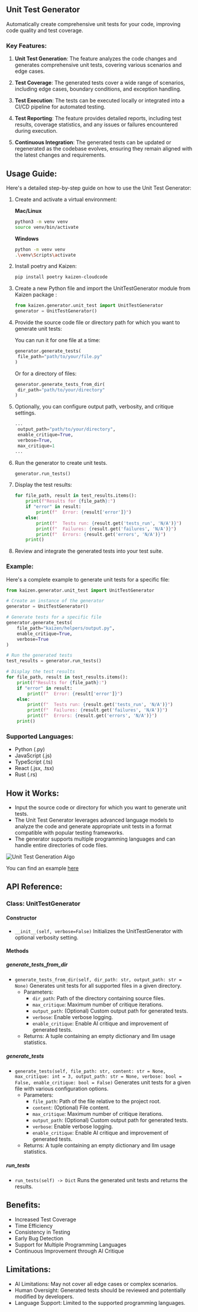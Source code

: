 ## Unit Test Generator

Automatically create comprehensive unit tests for your code, improving code quality and test coverage.

### Key Features:

1. **Unit Test Generation**: The feature analyzes the code changes and generates comprehensive unit tests, covering various scenarios and edge cases.

2. **Test Coverage**: The generated tests cover a wide range of scenarios, including edge cases, boundary conditions, and exception handling.

3. **Test Execution**: The tests can be executed locally or integrated into a CI/CD pipeline for automated testing.

4. **Test Reporting**: The feature provides detailed reports, including test results, coverage statistics, and any issues or failures encountered during execution.

5. **Continuous Integration**: The generated tests can be updated or regenerated as the codebase evolves, ensuring they remain aligned with the latest changes and requirements.

## Usage Guide:

Here's a detailed step-by-step guide on how to use the Unit Test Generator:

1. Create and activate a virtual environment:

   **Mac/Linux**

   ```bash
   python3 -m venv venv
   source venv/bin/activate
   ```

   **Windows**

   ```bash
   python -m venv venv
   .\venv\Scripts\activate
   ```

2. Install poetry and Kaizen:

   ```bash
   pip install poetry kaizen-cloudcode
   ```
3. Create a new Python file and import the UnitTestGenerator module from Kaizen package :

   ```python
   from kaizen.generator.unit_test import UnitTestGenerator
   generator = UnitTestGenerator()
   ```

4. Provide the source code file or directory path for which you want to generate unit tests:  

   You can run it for one file at a time:

   ```python
   generator.generate_tests(
    file_path="path/to/your/file.py"
   )
   ```

   Or for a directory of files:

   ```python
   generator.generate_tests_from_dir(
    dir_path="path/to/your/directory"
   )
   ```

5. Optionally, you can configure output path, verbosity, and critique settings.

   ```python
   ...
    output_path="path/to/your/directory",
    enable_critique=True,
    verbose=True,
    max_critique=1
   ...
   ```

6. Run the generator to create unit tests.
   ```python
   generator.run_tests()
   ```
7. Display the test results:
   ```python
   for file_path, result in test_results.items():
       print(f"Results for {file_path}:")
       if "error" in result:
           print(f"  Error: {result['error']}")
       else:
           print(f"  Tests run: {result.get('tests_run', 'N/A')}")
           print(f"  Failures: {result.get('failures', 'N/A')}")
           print(f"  Errors: {result.get('errors', 'N/A')}")
       print()
   ```
8. Review and integrate the generated tests into your test suite.

### Example:

Here's a complete example to generate unit tests for a specific file:

```python
from kaizen.generator.unit_test import UnitTestGenerator

# Create an instance of the generator
generator = UnitTestGenerator()

# Generate tests for a specific file
generator.generate_tests(
    file_path="kaizen/helpers/output.py",
    enable_critique=True,
    verbose=True
)

# Run the generated tests
test_results = generator.run_tests()

# Display the test results
for file_path, result in test_results.items():
    print(f"Results for {file_path}:")
    if "error" in result:
        print(f"  Error: {result['error']}")
    else:
        print(f"  Tests run: {result.get('tests_run', 'N/A')}")
        print(f"  Failures: {result.get('failures', 'N/A')}")
        print(f"  Errors: {result.get('errors', 'N/A')}")
    print()
```

### Supported Languages:

- Python (.py)
- JavaScript (.js)
- TypeScript (.ts)
- React (.jsx, .tsx)
- Rust (.rs)

## How it Works:

- Input the source code or directory for which you want to generate unit tests.
- The Unit Test Generator leverages advanced language models to analyze the code and generate appropriate unit tests in a format compatible with popular testing frameworks.
- The generator supports multiple programming languages and can handle entire directories of code files.

![Unit Test Generation Algo](/unit_test_generation_algo.png)

You can find an example [here](https://github.com/Cloud-Code-AI/kaizen/tree/main/examples/unittest/main.py)

## API Reference:

### Class: UnitTestGenerator

#### Constructor

- `__init__(self, verbose=False)`
  Initializes the UnitTestGenerator with optional verbosity setting.

#### Methods

##### generate_tests_from_dir

- `generate_tests_from_dir(self, dir_path: str, output_path: str = None)`
  Generates unit tests for all supported files in a given directory.
  - Parameters:
    - `dir_path`: Path of the directory containing source files.
    - `max_critique`: Maximum number of critique iterations.
    - `output_path`: (Optional) Custom output path for generated tests.
    - `verbose`: Enable verbose logging.
    - `enable_critique`: Enable AI critique and improvement of generated tests.
  - Returns: A tuple containing an empty dictionary and llm usage statistics.

##### generate_tests

- `generate_tests(self, file_path: str, content: str = None, max_critique: int = 3, output_path: str = None, verbose: bool = False, enable_critique: bool = False)`
  Generates unit tests for a given file with various configuration options.
  - Parameters:
    - `file_path`: Path of the file relative to the project root.
    - `content`: (Optional) File content.
    - `max_critique`: Maximum number of critique iterations.
    - `output_path`: (Optional) Custom output path for generated tests.
    - `verbose`: Enable verbose logging.
    - `enable_critique`: Enable AI critique and improvement of generated tests.
  - Returns: A tuple containing an empty dictionary and llm usage statistics.

##### run_tests

- `run_tests(self) -> Dict`
  Runs the generated unit tests and returns the results.

## Benefits:

- Increased Test Coverage
- Time Efficiency
- Consistency in Testing
- Early Bug Detection
- Support for Multiple Programming Languages
- Continuous Improvement through AI Critique

## Limitations:

- AI Limitations: May not cover all edge cases or complex scenarios.
- Human Oversight: Generated tests should be reviewed and potentially modified by developers.
- Language Support: Limited to the supported programming languages.